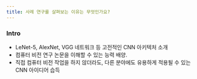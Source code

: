 ```yaml
---
title: 사례 연구를 살펴보는 이유는 무엇인가요?
---
```


### Intro

- LeNet-5, AlexNet, VGG 네트워크 등 고전적인 CNN 아키텍처 소개
- 컴퓨터 비전 연구 논문을 이해할 수 있는 능력 배양.
- 직접 컴퓨터 비전 작업을 하지 않더라도, 다른 분야에도 유용하게 적용될 수 있는 CNN 아이디어 습득